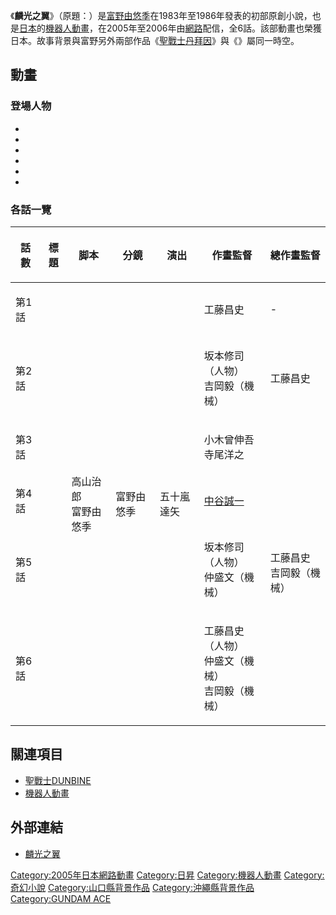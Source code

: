 {{noteTA
|1=zh:DUNBINE;zh-hans:丹拜因;zh-hk:登霸;zh-tw:丹拜因;}}
{{Infobox animanga/Headerofja
|title= 麟光之翼
|image= 
|size= 
|caption= 
|japanese= リーンの翼
|english= The Wings of Rean
|kana= リーンのつばさ
|romaji= Rīn no Tsubasa
|genre= [[科幻|科幻]]、[[機器人動畫|機器人動畫]]
}}
{{Infobox animanga/TVAnime
|標題= 
|原作= [[富野由悠季|富野由悠季]]
|導演= 富野由悠季
|企畫= 
|系列構成= 
|腳本= 
|分鏡= 
|演出= 
|人物原案= 
|人物設定= 
|作畫監督= 
|機械設定= 
|美術監督= 
|色彩設計= 
|撮影監督= 
|音響監督= 
|音樂= 
|動畫製作= [[Sunrise|Sunrise]]
|製作= {{lang|ja|サンライズ}}、[[萬代頻道|萬代頻道]]<br/>萬代頻道
|播放電視台= 
|其他電視台= 
|播放開始= 2005年
|播放結束= 2006年
|話數= 全6話
|其他= 
|Copyright= 
}}
{{Infobox animanga/Footerofja}}

《'''麟光之翼'''》（原題：{{lang|ja|リーンの翼}}）是[[富野由悠季|富野由悠季]]在1983年至1986年發表的初部原創小說，也是[[日本|日本]]的[[機器人動畫|機器人動畫]]，在2005年至2006年由[[網路|網路]]配信，全6話。該部動畫也榮獲日本{{lang|ja|第11回アニメーション神戶パッケージ部門作品賞}}。故事背景與富野另外兩部作品《[[聖戰士丹拜因|聖戰士丹拜因]]》與《{{lang|ja|オーラバトラー戦記}}》屬同一時空。

== 動畫 ==
=== 登場人物 ===
*{{nihongo|約瑟夫·鈴木|エイサップ・鈴木（エイサップ すずき）|聲：[[福山潤|福山潤]]}}
*{{nihongo|矢藩朗利|矢藩 朗利（やはん ろうり）|聲：[[土田大|土田大]]}}
*{{nihongo|金本平次|金本 平次（かなもと へいじ）|聲：[[田邉真悟|田邉真悟]]}}
*{{nihongo|迫水真次郎|シンジロウ・サコミズ|聲：[[小山力也|小山力也]]}}
*{{nihongo|琉克絲·迫水|リュクス・サコミズ|聲：[[嶋村侑|嶋村侑]]}}
*{{nihongo|寇多爾·迫水|コドール・サコミズ|聲：[[林真里花|林真里花]]}}

=== 各話一覽 ===
{| class="wikitable" style="font-size:small"
|-
!話數!!標題!!脚本!!分鏡!!演出!!作畫監督!!總作畫監督
|-
|第1話||{{lang|ja|招かれざるもの}}||rowspan="6"|高山治郎<br />富野由悠季||rowspan="6"|富野由悠季||rowspan="6"|五十嵐達矢||工藤昌史||-
|-
|第2話||{{lang|ja|ホウジョウの王}}||坂本修司（人物）<br />吉岡毅（機械）||工藤昌史
|-
|第3話||{{lang|ja|地上人のオーラ力}}||小木曾伸吾<br />寺尾洋之||rowspan="4"|工藤昌史<br />吉岡毅（機械）
|-
|第4話||{{lang|ja|王の奸計}}||[[中谷誠一|中谷誠一]]
|-
|第5話||{{lang|ja|東京湾}}||坂本修司（人物）<br />仲盛文（機械）
|-
|第6話||{{lang|ja|桜花嵐（おうかあらし）}}||工藤昌史（人物）<br />仲盛文（機械）<br />吉岡毅（機械）
|}

== 關連項目 ==
* [[聖戰士DUNBINE|聖戰士DUNBINE]]
* [[機器人動畫|機器人動畫]]

== 外部連結 ==
* [https://web.archive.org/web/20100505032811/http://www.rean-wings.net/ 麟光之翼]

{{富野由悠季}}
{{工藤昌史執導作品}}
{{DEFAULTSORT:Rin no Tsubasa}}
[[Category:2005年日本網路動畫|Category:2005年日本網路動畫]]
[[Category:日昇|Category:日昇]]
[[Category:機器人動畫|Category:機器人動畫]]
[[Category:奇幻小說|Category:奇幻小說]]
[[Category:山口縣背景作品|Category:山口縣背景作品]]
[[Category:沖繩縣背景作品|Category:沖繩縣背景作品]]
[[Category:GUNDAM_ACE|Category:GUNDAM ACE]]